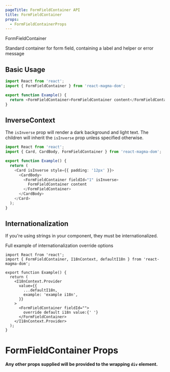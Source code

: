 ```yaml
---
pageTitle: FormFieldContainer API
title: FormFieldContainer
props:
  - FormFieldContainerProps
---
```


<DocsHeading type="api">FormFieldContainer</DocsHeading>

Standard container for form field, containing a label and helper or error message

## Basic Usage

```typescript
import React from 'react';
import { FormFieldContainer } from 'react-magma-dom';

export function Example() {
  return <FormFieldContainer>FormFieldContainer content</FormFieldContainer>;
}
```

## InverseContext

The `isInverse` prop will render a dark background and light text. The children will
inherit the `isInverse` prop unless specified otherwise.

```typescript
import React from 'react';
import { Card, CardBody, FormFieldContainer } from 'react-magma-dom';

export function Example() {
  return (
    <Card isInverse style={{ padding: '12px' }}>
      <CardBody>
        <FormFieldContainer fieldId="1" isInverse>
          FormFieldContainer content
        </FormFieldContainer>
      </CardBody>
    </Card>
  );
}
```

## Internationalization

If you're using strings in your component, they must be internationalized.

Full example of <Link to="/api/internationalization">internationalization override options</Link>

```tsx
import React from 'react';
import { FormFieldContainer, I18nContext, defaultI18n } from 'react-magma-dom';

export function Example() {
  return (
    <I18nContext.Provider
      value={{
        ...defaultI18n,
        example: 'example i18n',
      }}
    >
      <FormFieldContainer fieldId="">
        override default i18n value:{' '}
      </FormFieldContainer>
    </I18nContext.Provider>
  );
}
```

# FormFieldContainer Props

**Any other props supplied will be provided to the wrapping `div` element.**

<FormFieldContainerProps />
